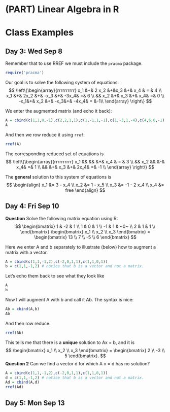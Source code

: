 # (PART) Linear Algebra in R {-}

# Class Examples

## Day 3: Wed Sep 8

Remember that to use RREF we must include the `pracma` package.
```r
require('pracma')
```

Our goal is to solve the following system of equations:
$$ 
\left\{\begin{array}{rrrrrrrrrr}
x_1 &+& 2 x_2 &+&x_3 &+&  x_4 & = & 4 \\
x_1 &+& 2x_2 &+& -x_3 &+& -3x_4& =& 6 \\
 && x_2 &+&  x_3 &+&  x_4& =& 0 \\
-x_1&+&  x_2 &+& -x_3&+&  -4x_4& =  &-1\\
\end{array}
\right\}
$$

We enter the augmented matrix (and echo it back):
```r
A = cbind(c(1,1,0,-1),c(2,2,1,1),c(1,-1,1,-1),c(1,-3,1,-4),c(4,6,0,-1))
A
```

And then we row reduce it using `rref`:
```r
rref(A)
```

The corresponding reduced set of equations is
$$ 
\left\{\begin{array}{rrrrrrrrrr}
x_1 &&  && &+&  x_4 & = & 3 \\
 && x_2 &&  &-& x_4& =& 1 \\
 &&  &+&  x_3 &+&  2x_4& =& -1 \\
\end{array}
\right\}
$$

The **general** solution to this system of equations is
$$
\begin{align}
x_1 &= 3 - x_4 \\
x_2 &= 1 - x_5 \\
x_3 &= -1 - 2 x_4 \\
x_4 &= free
\end{align}
$$

## Day 4: Fri Sep 10

**Question** Solve the following matrix equation using R:
$$
\begin{bmatrix}
 1 & -2 & 1 \\
 1 & 0 & 1 \\
 -1 & 1 & ~0~ \\
 2 & 1 & 1  \\
\end{bmatrix}
\begin{bmatrix} x_1 \\ x_2 \\ x_3 \end{bmatrix}
=
\begin{bmatrix} 13 \\ 7 \\ -5 \\ 6  \end{bmatrix}
$$

Here we enter A and b separately to illustrate (below) how to augment a matrix with a vector.
```r
A = cbind(c(1,1,-1,2),c(-2,0,1,1),c(1,1,0,1))
b = c(1,1,-1,2) # notice that b is a vector and not a matrix.
```

Let's echo them back to see what they look like
```r
A
b
```
Now I will augment A with b and call it Ab. The syntax is nice:

```r
Ab = cbind(A,b)
Ab
```

And then row reduce.

```r
rref(Ab)
```
This tells me that there is a **unique** solution to Ax = b, and it is 
$$
\begin{bmatrix} x_1 \\ x_2 \\ x_3  \end{bmatrix} = 
\begin{bmatrix} 2 \\ -3 \\ 5  \end{bmatrix}.
$$
**Question 2** Can we find a vector d for which A x = d has no solution?

```r
A = cbind(c(1,1,-1,2),c(-2,0,1,1),c(1,1,0,1))
d = c(1,1,-1,2) # notice that b is a vector and not a matrix.
Ad = cbind(A,d)
rref(Ad)
```

## Day 5: Mon Sep 13

<!-- Give the parametric solution to $A x = b$ if  -->
<!-- $$ -->
<!-- A=\left[ -->
<!-- \begin{array}{ccccc} -->
<!--  1 & 1 & 1 & -1  \\ -->
<!--  1 & 0 & 3 & -1  \\ -->
<!--  -1 & 1 & -5 & 1  \\ -->
<!--  1 & 2 & -1 & 1  \\ -->
<!-- \end{array} -->
<!-- \right] \qquad \hbox{and}\qquad  b = \begin{bmatrix} 2 \\ 4 \\ -6 \\ 4 \end{bmatrix}. \hskip.5in -->
<!-- $$ -->
<!-- ```{r,echo=TRUE} -->
<!-- A = cbind(c(1,1,-1,1),c(1,0,1,2),c(1,3,-5,-1),c(-1,-1,1,1)) -->
<!-- b = c(2,4,-6,4) -->
<!-- Ab = cbind(A,b) -->
<!-- A -->
<!-- Ab -->
<!-- rref(Ab) -->
<!-- ``` -->
<!-- a. Give the solution this $Ax=b$ problem in *parametric* form: -->

<!-- $$ -->
<!-- \begin{bmatrix} x_1 \\ x_2 \\ x_3 \\ x_4 \end{bmatrix} -->
<!-- =  -->
<!-- \begin{bmatrix}  6 \\ -2 \\ 0 \\ 2 \end{bmatrix} -->
<!-- + s \begin{bmatrix}  -3 \\ 2 \\ 1 \\ 0 \end{bmatrix} -->
<!-- $$ -->

<!-- b. Let's make two different solutions. One with s = 0 and one with s = 1. They are -->

<!-- ```{r,echo=TRUE} -->
<!-- x1 = c(6,-2,0,2) -->
<!-- x2 = c(3,0,1,2) -->
<!-- ``` -->

<!-- And we check to see that they are solutions. Observe that we use the unfortunate notation `%*%` to multply a matrix times a vector, but also that we get b in both cases: -->
<!-- ```{r,echo=TRUE} -->
<!-- A %*% x1 -->
<!-- A %*% x2 -->
<!-- ``` -->
<!-- Notice that we get b for both. -->

<!-- c. Now we look at the difference. It is a solution to the *homogeneous* equations A x = 0 as we see here: -->
<!-- ```{r,echo=TRUE} -->
<!-- xh = x1 - x2 -->
<!-- A %*% xh -->
<!-- ``` -->

<!-- d. Are any of these vectors solutions to Ax=b? -->

<!-- ```{r,echo=TRUE} -->
<!-- A %*% (x1 + x2) -->
<!-- ``` -->
<!-- No! (this is 2b) -->

<!-- ```{r,echo=TRUE} -->
<!-- A %*% (1/2*x1 + 1/2* x2) -->
<!-- ``` -->

<!-- Yes! This is b -->

<!-- ```{r,echo=TRUE} -->
<!-- A %*% (x1 + 2021 * xh) -->
<!-- ``` -->
<!-- Yes! This is b. -->
